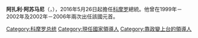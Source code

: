 {{Infobox Officeholder
|name         = 阿扎利·阿蘇馬尼
|native_name = غزالي عثماني
|image        = President Azali Assoumani.jpg
|caption      = 阿扎利·阿蘇馬尼，2018年
|office       = 第10任、13任[[葛摩總統|葛摩總統]]
|term_start   = 2016年5月26日
|term_end     = 
|predecessor  = [[伊基利盧·杜瓦尼納|伊基利盧·杜瓦尼納]]
|successor    =
|vicepresident = {{tsl|en|Abdallah Said Sarouma}} (2016-2019)<br/>{{tsl|en|Djaffar Ahmed Said}} (2016-2019)<br/>{{tsl|en|Moustadroine Abdou}} (2016-2019)<ref name="habarizacomores.com">{{cite web|url=https://www.habarizacomores.com/2016/05/azali-devoile-son-premier-gouvernement.html|title=Le président Azali dévoile son premier gouvernement: Fahmi Said Ibrahim prend la tête du ministère de la Justice|access-date=2021-08-16|archive-date=2021-02-18|archive-url=https://web.archive.org/web/20210218034658/https://www.habarizacomores.com/2016/05/azali-devoile-son-premier-gouvernement.html|dead-url=no}}</ref>
|term_start1  = 2002年5月26日
|term_end1    = 2006年5月26日
|predecessor1 = [[哈馬達·馬迪|哈馬達·馬迪]] {{small|(代理)}}
|successor1   = [[艾哈邁德·阿卜杜拉·穆罕默德·桑比|艾哈邁德·阿卜杜拉·穆罕默德·桑比]]
|vicepresident1 = [[卡阿比·埃爾-亞什魯圖·穆罕默德|卡阿比·埃爾-亞什魯圖·穆罕默德]]<br/>Rachidi ben Massonde
|term_start2  = 1999年4月30日
|term_end2    = 2002年1月21日
|predecessor2 = [[塔傑丁·本·賽義德·馬松德|塔傑丁·本·賽義德·馬松德]] {{small|(代理)}}
|successor2   = [[哈馬達·馬迪|哈馬達·馬迪]] {{small|(代理)}}
|birth_date   = {{birth date and age|1959|1|1|df=y}}
|birth_place  = {{COM}}{{tsl|en|Mitsoudjé}}
|death_date   = 
|death_place  = 
|spouse       = Ambari Daroueche
|party        = [[葛摩復興公約|葛摩復興公約]]
|signature    = Assoumanisignature.JPG
}}
'''阿扎利·阿苏马尼'''（{{lang-fr|Azali Assoumani}}，{{bd|1959年|1月1日}}），2016年5月26日起擔任[[科摩罗|科摩罗]]總統。他曾在1999年－2002年及2002年－2006年兩次出任該國元首。

{{start box}}
{{succession box|[[塔傑丁·本·賽義德·馬松德|塔傑丁·本·賽義德·馬松德]]|[[哈马达·马迪|哈马达·马迪]]|[[科摩罗总统|科摩罗总统]]|1999年－2002年}}
{{succession box|[[哈马达·马迪|哈马达·马迪]]|[[艾哈迈德·阿卜杜拉·穆罕默德·桑比|艾哈迈德·阿卜杜拉·穆罕默德·桑比]]|[[科摩罗总统|科摩罗总统]]|2002年－2006年}}
{{succession box|[[伊基利盧·杜瓦尼納|伊基利盧·杜瓦尼納]]|現任|[[科摩罗总统|科摩罗总统]]|2016年－}}

{{end box}}

{{Authority control}}
{{Africa-poli-bio-stub}}

{{DEFAULTSORT:Assoumani, Azali}}
[[Category:科摩罗总统|Category:科摩罗总统]]
[[Category:現任國家領導人|Category:現任國家領導人]]
[[Category:靠政變上台的領導人|Category:靠政變上台的領導人]]